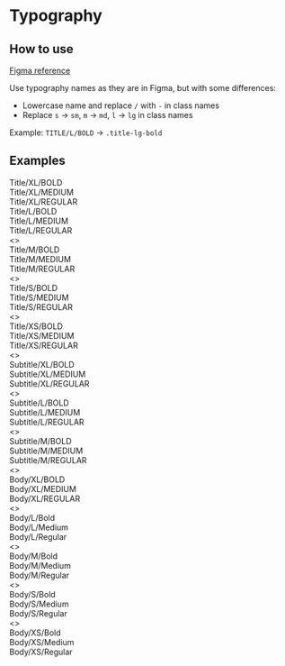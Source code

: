 
<Meta title="Typography" />

# Typography

## How to use

[Figma reference](https://ant.design/components/typography/)

Use typography names as they are in Figma, but with some differences:

- Lowercase name and replace `/` with `-` in class names
- Replace `s` -> `sm`, `m` -> `md`, `l` -> `lg` in class names

Example: `TITLE/L/BOLD` -> `.title-lg-bold`

## Examples

<div className="sb-unstyled grid min-w-[1000px] grid-cols-3 gap-4">
  <div className="col-span-3 flex flex-col gap-4">
    <div className="title-xl-bold">Title/XL/BOLD</div>
    <div className="title-xl-medium">Title/XL/MEDIUM</div>
    <div className="title-xl-regular">Title/XL/REGULAR</div>
  </div>
  <div className="col-span-3 flex flex-col gap-4">
    <div className="title-lg-bold">Title/L/BOLD</div>
    <div className="title-lg-medium">Title/L/MEDIUM</div>
    <div className="title-lg-regular">Title/L/REGULAR</div>
  </div>
  <>
    <div className="title-md-bold">Title/M/BOLD</div>
    <div className="title-md-medium">Title/M/MEDIUM</div>
    <div className="title-md-regular">Title/M/REGULAR</div>
  </>
  <>
    <div className="title-sm-bold">Title/S/BOLD</div>
    <div className="title-sm-medium">Title/S/MEDIUM</div>
    <div className="title-sm-regular">Title/S/REGULAR</div>
  </>
  <>
    <div className="title-xs-bold">Title/XS/BOLD</div>
    <div className="title-xs-medium">Title/XS/MEDIUM</div>
    <div className="title-xs-regular">Title/XS/REGULAR</div>
  </>
</div>

<div className="sb-unstyled mt-20 grid min-w-[1000px] grid-cols-3 gap-4">
  <>
    <div className="subtitle-xl-bold">Subtitle/XL/BOLD</div>
    <div className="subtitle-xl-medium">Subtitle/XL/MEDIUM</div>
    <div className="subtitle-xl-regular">Subtitle/XL/REGULAR</div>
  </>
  <>
    <div className="subtitle-lg-bold">Subtitle/L/BOLD</div>
    <div className="subtitle-lg-medium">Subtitle/L/MEDIUM</div>
    <div className="subtitle-lg-regular">Subtitle/L/REGULAR</div>
  </>
  <>
    <div className="subtitle-md-bold">Subtitle/M/BOLD</div>
    <div className="subtitle-md-medium">Subtitle/M/MEDIUM</div>
    <div className="subtitle-md-regular">Subtitle/M/REGULAR</div>
  </>
</div>

<div className="sb-unstyled mt-20 grid min-w-[1000px] grid-cols-3 gap-4">
  <>
    <div className="body-xl-bold">Body/XL/BOLD</div>
    <div className="body-xl-medium">Body/XL/MEDIUM</div>
    <div className="body-xl-regular">Body/XL/REGULAR</div>
  </>
  <>
    <div className="body-lg-bold">Body/L/Bold</div>
    <div className="body-lg-medium">Body/L/Medium</div>
    <div className="body-lg-regular">Body/L/Regular</div>
  </>
  <>
    <div className="body-md-bold">Body/M/Bold</div>
    <div className="body-md-medium">Body/M/Medium</div>
    <div className="body-md-regular">Body/M/Regular</div>
  </>
  <>
    <div className="body-sm-bold">Body/S/Bold</div>
    <div className="body-sm-medium">Body/S/Medium</div>
    <div className="body-sm-regular">Body/S/Regular</div>
  </>
  <>
    <div className="body-xs-bold">Body/XS/Bold</div>
    <div className="body-xs-medium">Body/XS/Medium</div>
    <div className="body-xs-regular">Body/XS/Regular</div>
  </>
</div>

